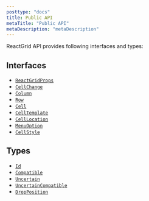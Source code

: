 ```yaml
---
posttype: "docs"
title: Public API
metaTitle: "Public API"
metaDescription: "metaDescription"
---
```


ReactGrid API provides following interfaces and types:

## Interfaces

- [`ReactGridProps`](link)
- [`CellChange`](link)
- [`Column`](link)
- [`Row`](link)
- [`Cell`](link)
- [`CellTemplate`](link)
- [`CellLocation`](link)
- [`MenuOption`](link)
- [`CellStyle`](link)

## Types

- [`Id`](link)
- [`Compatible`](link)
- [`Uncertain`](link)
- [`UncertainCompatible`](link)
- [`DropPosition`](link)